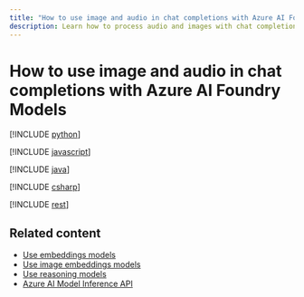 ```yaml
---
title: "How to use image and audio in chat completions with Azure AI Foundry Models"
description: Learn how to process audio and images with chat completions models with Azure AI Foundry Models
---
```


# How to use image and audio in chat completions with Azure AI Foundry Models


<Tab title="Python">

[!INCLUDE [python](../../foundry-models/includes/use-chat-multi-modal/python)]
</Tab>


<Tab title="JavaScript">

[!INCLUDE [javascript](../../foundry-models/includes/use-chat-multi-modal/javascript)]
</Tab>


<Tab title="Java">

[!INCLUDE [java](../../foundry-models/includes/use-chat-multi-modal/java)]
</Tab>


<Tab title="C#">

[!INCLUDE [csharp](../../foundry-models/includes/use-chat-multi-modal/csharp)]
</Tab>


<Tab title="REST API">

[!INCLUDE [rest](../../foundry-models/includes/use-chat-multi-modal/rest)]
</Tab>

## Related content

* [Use embeddings models](../../model-inference/how-to/use-embeddings)
* [Use image embeddings models](../../model-inference/how-to/use-image-embeddings)
* [Use reasoning models](../../model-inference/how-to/use-chat-reasoning)
* [Azure AI Model Inference API](../../model-inference/reference/reference-model-inference-api)
